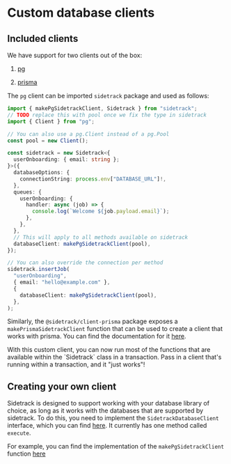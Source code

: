 
# Custom database clients

## Included clients

We have support for two clients out of the box:

1. [pg](https://npmjs.com/package/pg)

2. [prisma](https://npmjs.com/package/prisma)

The `pg` client can be imported `sidetrack` package and used as follows:

```ts twoslash
import { makePgSidetrackClient, Sidetrack } from "sidetrack";
// TODO replace this with pool once we fix the type in sidetrack
import { Client } from "pg";

// You can also use a pg.Client instead of a pg.Pool
const pool = new Client();

const sidetrack = new Sidetrack<{
  userOnboarding: { email: string };
}>({
  databaseOptions: {
    connectionString: process.env["DATABASE_URL"]!,
  },
  queues: {
    userOnboarding: {
      handler: async (job) => {
        console.log(`Welcome ${job.payload.email}`);
      },
    },
  },
  // This will apply to all methods available on sidetrack
  databaseClient: makePgSidetrackClient(pool),
});

// You can also override the connection per method
sidetrack.insertJob(
  "userOnboarding",
  { email: "hello@example.com" },
  {
    databaseClient: makePgSidetrackClient(pool),
  },
);
```

Similarly, the `@sidetrack/client-prisma` package exposes a `makePrismaSidetrackClient` function that can be used to create a client that works with prisma. You can find the documentation for it [here](https://sidetracklabs.github.io/sidetrack/functions/_sidetrack_client_prisma.makePrismaSidetrackClient.html).

<Callout>
  With this custom client, you can now run most of the functions that are
  available within the `Sidetrack` class in a transaction. Pass in a client
  that's running within a transaction, and it "just works"!
</Callout>

## Creating your own client

Sidetrack is designed to support working with your database library of choice, as long as it works with the databases that are supported by sidetrack. To do this, you need to implement the `SidetrackDatabaseClient` interface, which you can find [here](https://sidetracklabs.github.io/sidetrack/interfaces/sidetrack.index.SidetrackDatabaseClient.html). It currently has one method called `execute`.

For example, you can find the implementation of the `makePgSidetrackClient` function [here](https://github.com/sidetracklabs/sidetrack/blob/main/packages/sidetrack/src/client.ts#L18)
